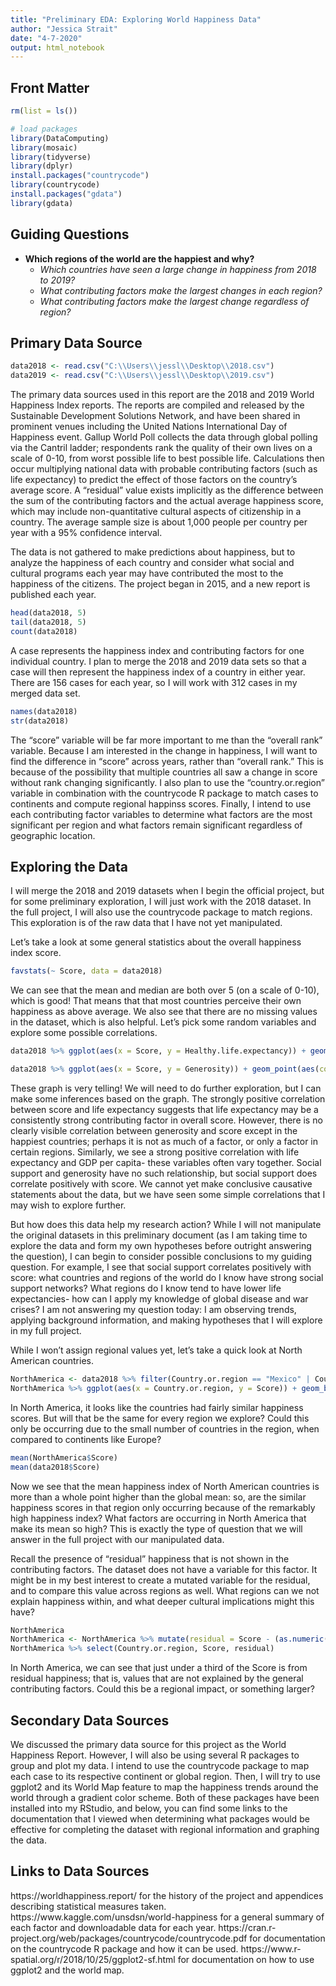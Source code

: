 ```yaml
---
title: "Preliminary EDA: Exploring World Happiness Data"
author: "Jessica Strait"
date: "4-7-2020"
output: html_notebook
---
```


## Front Matter

```r
rm(list = ls())

# load packages
library(DataComputing)
library(mosaic)
library(tidyverse)
library(dplyr)
install.packages("countrycode")
library(countrycode)
install.packages("gdata")
library(gdata)
```

## Guiding Questions

* **Which regions of the world are the happiest and why?**
  + *Which countries have seen a large change in happiness from 2018 to 2019?*
  + *What contributing factors make the largest changes in each region?*
  + *What contributing factors make the largest change regardless of region?*

## Primary Data Source

```r
data2018 <- read.csv("C:\\Users\\jessl\\Desktop\\2018.csv")
data2019 <- read.csv("C:\\Users\\jessl\\Desktop\\2019.csv")
```

The primary data sources used in this report are the 2018 and 2019 World Happiness Index reports. The reports are compiled and released by the Sustainable Development Solutions Network, and have been shared in prominent venues including the United Nations International Day of Happiness event. Gallup World Poll collects the data through global polling via the Cantril ladder; respondents rank the quality of their own lives on a scale of 0-10, from worst possible life to best possible life. Calculations then occur multiplying national data with probable contributing factors (such as life expectancy) to predict the effect of those factors on the country's average score. A "residual" value exists implicitly as the difference between the sum of the contributing factors and the actual average happiness score, which may include non-quantitative cultural aspects of citizenship in a country. The average sample size is about 1,000 people per country per year with a 95% confidence interval.

The data is not gathered to make predictions about happiness, but to analyze the happiness of each country and consider what social and cultural programs each year may have contributed the most to the happiness of the citizens. The project began in 2015, and a new report is published each year.

```r
head(data2018, 5)
tail(data2018, 5)
count(data2018)
```

A case represents the happiness index and contributing factors for one individual country. I plan to merge the 2018 and 2019 data sets so that a case will then represent the happiness index of a country in either year. There are 156 cases for each year, so I will work with 312 cases in my merged data set.

```r
names(data2018)
str(data2018)
```

The "score" variable will be far more important to me than the "overall rank" variable. Because I am interested in the change in happiness, I will want to find the difference in "score" across years, rather than "overall rank." This is because of the possibility that multiple countries all saw a change in score without rank changing significantly. I also plan to use the "country.or.region" variable in combination with the countrycode R package to match cases to continents and compute regional happinss scores. Finally, I intend to use each contributing factor variables to determine what factors are the most significant per region and what factors remain significant regardless of geographic location.

## Exploring the Data

I will merge the 2018 and 2019 datasets when I begin the official project, but for some preliminary exploration, I will just work with the 2018 dataset. In the full project, I will also use the countrycode package to match regions. This exploration is of the raw data that I have not yet manipulated.

Let's take a look at some general statistics about the overall happiness index score.

```r
favstats(~ Score, data = data2018)
```

We can see that the mean and median are both over 5 (on a scale of 0-10), which is good! That means that that most countries perceive their own happiness as above average. We also see that there are no missing values in the dataset, which is also helpful. Let's pick some random variables and explore some possible correlations.

```r
data2018 %>% ggplot(aes(x = Score, y = Healthy.life.expectancy)) + geom_point(aes(color = GDP.per.capita)) + geom_smooth()
```

```r
data2018 %>% ggplot(aes(x = Score, y = Generosity)) + geom_point(aes(color = Social.support)) + geom_smooth()
```

These graph is very telling! We will need to do further exploration, but I can make some inferences based on the graph. The strongly positive correlation between score and life expectancy suggests that life expectancy may be a consistently strong contributing factor in overall score. However, there is no clearly visible correlation between generosity and score except in the happiest countries; perhaps it is not as much of a factor, or only a factor in certain regions. Similarly, we see a strong positive correlation with life expectancy and GDP per capita- these variables often vary together. Social support and generosity have no such relationship, but social support does correlate positively with score. We cannot yet make conclusive causative statements about the data, but we have seen some simple correlations that I may wish to explore further.

But how does this data help my research action? While I will not manipulate the original datasets in this preliminary document (as I am taking time to explore the data and form my own hypotheses before outright answering the question), I can begin to consider possible conclusions to my guiding question. For example, I see that social support correlates positively with score: what countries and regions of the world do I know have strong social support networks? What regions do I know tend to have lower life expectancies- how can I apply my knowledge of global disease and war crises? I am not answering my question today: I am observing trends, applying background information, and making hypotheses that I will explore in my full project.

While I won't assign regional values yet, let's take a quick look at North American countries.

```r
NorthAmerica <- data2018 %>% filter(Country.or.region == "Mexico" | Country.or.region == "Canada" | Country.or.region == "United States")
NorthAmerica %>% ggplot(aes(x = Country.or.region, y = Score)) + geom_bar(stat = "identity", fill = "blue") + xlab("Country Name") + ylab("Happiness Score")
```
In North America, it looks like the countries had fairly similar happiness scores. But will that be the same for every region we explore? Could this only be occurring due to the small number of countries in the region, when compared to continents like Europe? 

```r
mean(NorthAmerica$Score)
mean(data2018$Score)
```

Now we see that the mean happiness index of North American countries is more than a whole point higher than the global mean: so, are the similar happiness scores in that region only occurring because of the remarkably high happiness index? What factors are occurring in North America that make its mean so high? This is exactly the type of question that we will answer in the full project with our manipulated data. 

Recall the presence of "residual" happiness that is not shown in the contributing factors. The dataset does not have a variable for this factor. It might be in my best interest to create a mutated variable for the residual, and to compare this value across regions as well. What regions can we not explain happiness within, and what deeper cultural implications might this have?

```r
NorthAmerica
NorthAmerica <- NorthAmerica %>% mutate(residual = Score - (as.numeric(GDP.per.capita) + as.numeric(Social.support) + as.numeric(Healthy.life.expectancy) + as.numeric(Freedom.to.make.life.choices) + as.numeric(Generosity) + as.numeric(levels(Perceptions.of.corruption))[Perceptions.of.corruption]))
NorthAmerica %>% select(Country.or.region, Score, residual)
```

In North America, we can see that just under a third of the Score is from residual happiness; that is, values that are not explained by the general contributing factors. Could this be a regional impact, or something larger?

## Secondary Data Sources

We discussed the primary data source for this project as the World Happiness Report. However, I will also be using several R packages to group and plot my data. I intend to use the countrycode package to map each case to its respective continent or global region. Then, I will try to use ggplot2 and its World Map feature to map the happiness trends around the world through a gradient color scheme. Both of these packages have been installed into my RStudio, and below, you can find some links to the documentation that I viewed when determining what packages would be effective for completing the dataset with regional information and graphing the data.

## Links to Data Sources

https://worldhappiness.report/ for the history of the project and appendices describing statistical measures taken.
https://www.kaggle.com/unsdsn/world-happiness for a general summary of each factor and downloadable data for each year.
https://cran.r-project.org/web/packages/countrycode/countrycode.pdf for documentation on the countrycode R package and how it can be used.
https://www.r-spatial.org/r/2018/10/25/ggplot2-sf.html for documentation on how to use ggplot2 and the world map.

